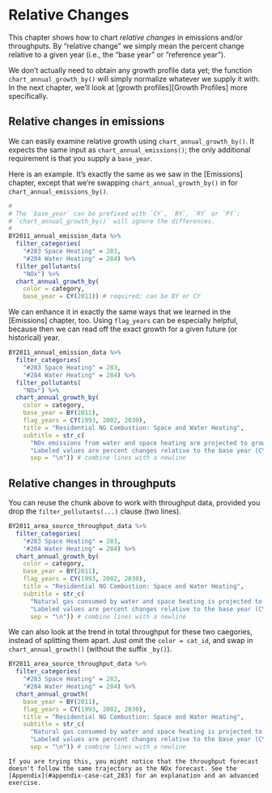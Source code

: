 # Relative Changes

This chapter shows how to chart *relative changes* in emissions and/or throughputs. By "relative change" we simply mean the percent change relative to a given year (i.e., the "base year" or "reference year").

We don't actually need to obtain any growth profile data yet; the function `chart_annual_growth_by()` will simply normalize whatever we supply it with. In the next chapter, we'll look at [growth profiles][Growth Profiles] more specifically.

## Relative changes in emissions

We can easily examine relative growth using `chart_annual_growth_by()`. It expects the same input as `chart_annual_emissions()`; the only additional requirement is that you supply a `base_year`. 

Here is an example. It's exactly the same as we saw in the [Emissions] chapter, except that we're swapping `chart_annual_growth_by()` in for `chart_annual_emissions_by()`.

```r
#
# The `base_year` can be prefixed with `CY`, `BY`, `RY` or `PY`;
# `chart_annual_growth_by()` will ignore the differences.
# 
BY2011_annual_emission_data %>%
  filter_categories(
    "#283 Space Heating" = 283, 
    "#284 Water Heating" = 284) %>%
  filter_pollutants(
    "NOx") %>%
  chart_annual_growth_by(
    color = category,
    base_year = CY(2011)) # required; can be BY or CY
```

We can enhance it in exactly the same ways that we learned in the [Emissions] chapter, too. Using `flag_years` can be especially helpful, because then we can read off the exact growth for a given future (or historical) year.

```r
BY2011_annual_emission_data %>%
  filter_categories(
    "#283 Space Heating" = 283, 
    "#284 Water Heating" = 284) %>%
  filter_pollutants(
    "NOx") %>%
  chart_annual_growth_by(
    color = category,
    base_year = BY(2011),
    flag_years = CY(1993, 2002, 2030),
    title = "Residential NG Combustion: Space and Water Heating",
    subtitle = str_c(
      "NOx emissions from water and space heating are projected to grow by +24% from CY2011 to CY2030.",
      "Labeled values are percent changes relative to the base year (CY2011).",
      sep = "\n")) # combine lines with a newline
```

## Relative changes in throughputs

You can reuse the chunk above to work with throughput data, provided you drop the `filter_pollutants(...)` clause (two lines).

```r
BY2011_area_source_throughput_data %>%
  filter_categories(
    "#283 Space Heating" = 283, 
    "#284 Water Heating" = 284) %>%
  chart_annual_growth_by(
    color = category,
    base_year = BY(2011),
    flag_years = CY(1993, 2002, 2030),
    title = "Residential NG Combustion: Space and Water Heating",
    subtitle = str_c(
      "Natural gas consumed by water and space heating is projected to grow by +24% from CY2011 to CY2030.",
      "Labeled values are percent changes relative to the base year (CY2011).",
      sep = "\n")) # combine lines with a newline
```

We can also look at the trend in total throughput for these two caegories, instead of splitting them apart. Just omit the `color = cat_id`, and swap in `chart_annual_growth()` (without the suffix `_by()`).

```r
BY2011_area_source_throughput_data %>%
  filter_categories(
    "#283 Space Heating" = 283, 
    "#284 Water Heating" = 284) %>%
  chart_annual_growth(
    base_year = BY(2011),
    flag_years = CY(1993, 2002, 2030),
    title = "Residential NG Combustion: Space and Water Heating",
    subtitle = str_c(
      "Natural gas consumed by water and space heating is projected to grow by +24% from CY2011 to CY2030.",
      "Labeled values are percent changes relative to the base year (CY2011).",
      sep = "\n")) # combine lines with a newline
```


```block
If you are trying this, you might notice that the throughput forecast doesn't follow the same trajectory as the NOx forecast. See the [Appendix](#appendix-case-cat_283) for an explanation and an advanced exercise.
```
